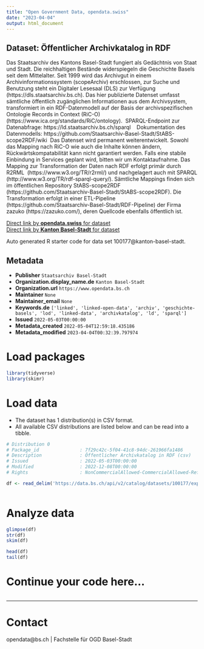 ```yaml
---
title: "Open Government Data, opendata.swiss"
date: "2023-04-04"
output: html_document
---
```


## Dataset: Öffentlicher Archivkatalog in RDF


Das Staatsarchiv des Kantons Basel-Stadt fungiert als Gedächtnis von Staat und Stadt. Die reichhaltigen Bestände widerspiegeln die Geschichte Basels seit dem Mittelalter. Seit 1999 wird das Archivgut in einem Archivinformationssystem (scopeArchiv) erschlossen, zur Suche und Benutzung steht ein Digitaler Lesesaal (DLS) zur Verfügung (https://dls.staatsarchiv.bs.ch). Das hier publizierte Datenset umfasst sämtliche öffentlich zugänglichen Informationen aus dem Archivsystem, transformiert in ein RDF-Datenmodell auf der Basis der archivspezifischen Ontologie Records in Context (RiC-O) (https://www.ica.org/standards/RiC/ontology).  SPARQL-Endpoint zur Datenabfrage: https://ld.staatsarchiv.bs.ch/sparql    Dokumentation des Datenmodells: https://github.com/Staatsarchiv-Basel-Stadt/StABS-scope2RDF/wiki  Das Datenset wird permanent weiterentwickelt. Sowohl das Mapping nach RiC-O wie auch die Inhalte können ändern, Rückwärtskompatabilität kann nicht garantiert werden. Falls eine stabile Einbindung in Services geplant wird, bitten wir um Kontaktaufnahme. Das Mapping zur Transformation der Daten nach RDF erfolgt primär durch R2RML  (https://www.w3.org/TR/r2rml/) und nachgelagert auch mit SPARQL (http://www.w3.org/TR/rdf-sparql-query/). Sämtliche Mappings finden sich im öffentlichen Repository StABS-scope2RDF (https://github.com/Staatsarchiv-Basel-Stadt/StABS-scope2RDF). Die Transformation erfolgt in einer ETL-Pipeline (https://github.com/Staatsarchiv-Basel-Stadt/RDF-Pipeline) der Firma zazuko (https://zazuko.com/), deren Quellcode ebenfalls öffentlich ist. 

[Direct link by **opendata.swiss** for dataset](https://opendata.swiss/de/dataset/offentlicher-archivkatalog-in-rdf)<br>
[Direct link by **Kanton Basel-Stadt** for dataset](https://data.bs.ch/explore/dataset/100177/)

Auto generated R starter code for data set 100177@kanton-basel-stadt.

## Metadata

- **Publisher** `Staatsarchiv Basel-Stadt`
- **Organization.display_name.de** `Kanton Basel-Stadt`
- **Organization.url** `https://www.opendata.bs.ch`
- **Maintainer** `None`
- **Maintainer_email** `None`
- **Keywords.de** `['linked', 'linked-open-data', 'archiv', 'geschichte-basels', 'lod', 'linked-data', 'archivkatalog', 'ld', 'sparql']`
- **Issued** `2022-05-03T00:00:00`
- **Metadata_created** `2022-05-04T12:59:18.435186`
- **Metadata_modified** `2023-04-04T00:32:39.797974`


# Load packages

```r

library(tidyverse)
library(skimr)

```

# Load data

-   The dataset has 1 distribution(s) in CSV format.
-   All available CSV distributions are listed below and can be read into a tibble.

```r

# Distribution 0
# Package_id               : 7f29c42c-5f04-41c8-94dc-261966fa1486
# Description              : Öffentlicher Archivkatalog in RDF (csv)
# Issued                   : 2022-05-03T00:00:00
# Modified                 : 2022-12-08T00:00:00
# Rights                   : NonCommercialAllowed-CommercialAllowed-ReferenceNotRequired

df <- read_delim('https://data.bs.ch/api/v2/catalog/datasets/100177/exports/csv')



```

# Analyze data

```r

glimpse(df)
str(df)
skim(df)

head(df)
tail(df)

```

# Continue your code here...

```r

```

------------------------------------------------------------------------

# Contact

opendata@bs.ch | Fachstelle für OGD Basel-Stadt
